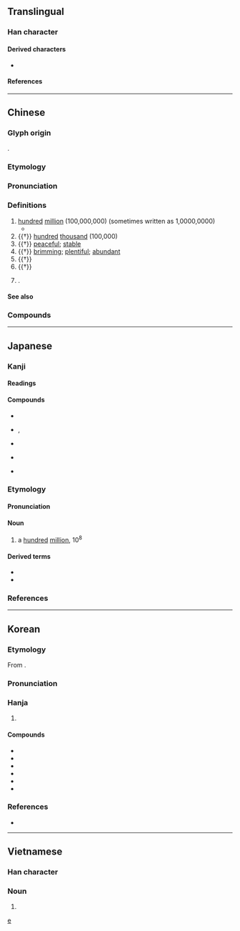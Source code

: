 {{also|亿}}
{{character info}}
==Translingual==

===Han character===
{{Han char|rn=9|rad=人|as=13|sn=15|four=20236|canj=OYTP|ids=⿰亻意}}

====Derived characters====
* {{l|mul|[[𨯑]], [[𬟆]]}}

====References====
{{Han ref|kx=0118.270|dkj=01178|dj=0252.010|hdz=10227.060|uh=5104}}

----

==Chinese==
{{zh-forms|s=亿}}
{{zh-wp}}

===Glyph origin===
{{Han etym}}
{{Han compound|人|意|c1=s|c2=p|ls=psc}}.

===Etymology===
{{rfe|zh}}

===Pronunciation===
{{zh-pron
|m=yì
|m-s=yi4
|c=jik1
|c-t=yet2
|g=i4
|h=pfs=yi/n:yit;gd=yi4
|j=i3
|mb=i̿
|md=é
|mn=xm,zz,tw:ek/qz:iak
|mn-t=êg8
|w=3hhi
|x=i4
|mc=y
|oc=y
|ma=y
|cat=num,pn,a,n,v
|ca=LL-Q9186-Luilui6666-亿.wav
}}

===Definitions===
{{zh-hanzi}}

# [[hundred]] [[million]] (100,000,000) (sometimes written as 1,0000,0000)
#* {{zh-x|先 定 個 小 目標 賺{zhuàn} 他 一 個 億|first set a small goal: make a '''hundred million''' [yuan]|ref={{w|Wang Jianlin}} {{lang|zh|王健林}}}}
# {{†}} [[hundred]] [[thousand]] (100,000)
# {{†}} [[peaceful]]; [[stable]]
# {{†}} [[brim]]ming; [[plentiful]]; [[abundant]]
# {{†}} {{zh-alt-form|臆|[[chest]]}}
# {{†}} {{zh-alt-form|臆|to [[guess]]; to [[estimate]]; to [[surmise]]}}
# {{surname|zh}}.

====See also====
{{Chinese-numbers}}

===Compounds===
{{zh-der|億萬斯年|千億|億載金城|愊億|億萬|億兆|餉億|不億|供億|億丈|億中|億事|億仞|億代|億億|億出|億劫|億千|億品|億垓|億姓|億寧|億年|億度|億庶|億康|億庾|億廩|億忌|億恨|億探|億昌|億測|億盈|億眾|億祀|億福|億計|億變|億負|億載|億辛萬苦|億逆|億逞|億醜|億類|億齡|兆億|八十億劫|共億|巨億|庾億|心億|憑億|百億|積億|綏億|詭億|逆億|鉅億|麗億}}

{{zh-cat|Beginning}}

----

==Japanese==
{{wp|lang=ja}}

===Kanji===
{{ja-kanji|grade=4|rs=人13}}

====Readings====
{{ja-readings
|goon=おく
|kanon=よく
|kun=お
|nanori=かた
}}

====Compounds====
{{top4}}
* {{ja-r|巨%億|きょ%おく}}
* {{ja-r|億%劫|おっ%くう}}, {{ja-r|億%劫|おっ%こう}}
{{mid4}}
* {{ja-r|億%兆|おく%ちょう}}
{{mid4}}
* {{ja-r|十%万%億%土|じゅう%まん%おく%ど}}
{{mid4}}
* {{ja-r|億%万|おく%まん}}
{{bottom}}

===Etymology===
{{ja-kanjitab|おく|yomi=o}}

====Pronunciation====
{{ja-pron|おく|acc=1|acc_ref=SMK2,NHK}}

====Noun====
{{ja-noun|おく}}

# a [[hundred]] [[million]], 10<sup>8</sup>

====Derived terms====
* {{ja-r|億ション|おくション}}
* {{ja-r|億り人|おくりびと}}

===References===
<references/>

[[Category:Japanese numeral symbols|e]]

----

==Korean==

===Etymology===
From {{der|ko|ltc|sort=억|-}} {{ltc-l|億}}. 

{{collapse|
* {{hanja-dongguk|ᅙᅳᆨ〮|qúk}}
* {{hanja-hunmong|억〮|ék|雜語#하34A|hun=억〮 억〮}}
* {{hanja-sinjeung|&nbsp;억|ek|hun=일억 억}}
|Historical readings
|bg=#FFFFFF}}

===Pronunciation===
{{ko-hanja-pron|억}}

===Hanja===
{{ko-hanja-search}}
{{ko-hanja|억|억}}

# {{hanja form of|억|a [[hundred]] [[million]], 10<sup>8</sup>}}

====Compounds====
{{der-top3|Compounds}}
* {{ko-l|억겁|億劫}}
* {{ko-l|수억|數億}}
* {{ko-l|십억|十億}}
* {{ko-l|억대|億臺}}
* {{ko-l|천억|千億}}
* {{ko-l|억만장자|億萬長者}}
{{der-bottom}}

===References===
* {{R:hanjadoc|568}}

----

==Vietnamese==

===Han character===
{{vi-readings|hanviet=ức|nom=tỉ, ức|rs=人13}}

===Noun===
{{vi-noun|sc=Hani}}

# {{han tu form of|ức|a [[hundred]] [[million]], 10<sup>8</sup>}}